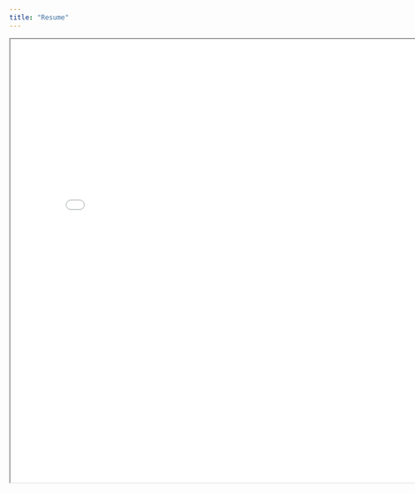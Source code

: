 ```yaml
---
title: "Resume"
---
```


<iframe width="800" height="800" src="images/madeleine_p_cv.pdf">

</iframe>
